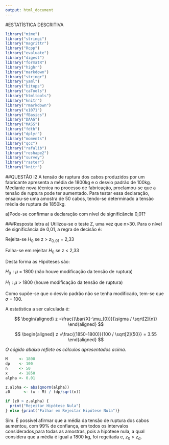 ---
output: html_document
---
#ESTATÍSTICA DESCRITIVA
```{r, include=FALSE}
library("mime")
library("stringi")
library("magrittr") 
library("Rcpp")
library("evaluate")
library("digest")
library("formatR")
library("highr")
library("markdown")
library("stringr")
library("yaml")
library("bitops")
library("caTools")
library("htmltools")
library("knitr")
library("rmarkdown")
library("e1071")
library("fBasics")
library("DAAG")
library("MASS")
library("fdth")
library("dplyr")
library("moments")
library("qcc")
library("rafalib")
library("reshape2")
library("survey")
library("raster")
library("knitr")
```

##QUESTÃO I2
A tensão de ruptura dos cabos produzidos por um fabricante apresenta a média de 1800kg e o desvio padrão de 100kg. Mediante nova técnica no processo de fabricação, proclamou-se que a tensão de ruptura pode ter aumentado. Para testar essa declaração, ensaiou-se uma amostra de 50 cabos, tendo-se determinado a tensão média de ruptura de 1850kg.

a)Pode-se confirmar a declaração com nível de significância 0,01?

###Resposta letra a)
Utilizou-se o teste Z, uma vez que n>30. Para o nível de significância de 0,01, a regra de decisão é:

Rejeita-se $H_{0}$ se z > $z_{0,01}$ = 2,33

Falha-se em rejeitar $H_{0}$ se z < 2,33

Desta forma as Hipóteses são:

$H_{0}:\mu$ = 1800 (não houve modificação da tensão de ruptura)

$H_{1}:\mu$ > 1800 (houve modificação da tensão de ruptura)

Como supõe-se que o desvio padrão não se tenha modificado, tem-se que $\sigma$ = 100.

A estatística a ser calculada é:

$$
\begin{aligned}
z =\frac{(\bar{X}-\mu_{0})}{\sigma / \sqrt[2]{n}}
\end{aligned}
$$

$$
\begin{aligned}
z =\frac{(1850-1800)}{100 / \sqrt[2]{50}} = 3.55
\end{aligned}
$$

*O cógido abaixo reflete os cálculos apresentados acima.*
```{r}
M     <- 1800
dp    <- 100
n     <- 50
x     <- 1850
alpha <- 0.01

z.alpha <- abs(qnorm(alpha))
z0      <- (x - M) / (dp/sqrt(n))

if (z0 > z.alpha) {
  print("Rejeitar Hipótese Nula")
} else {print("Falhar em Rejeitar Hipótese Nula")}
```

Sim. É possivel afirmar que a média da tensão de ruptura dos cabos aumentou, com 99% de confiança, em todos os intervalos considerados,para todas as amostras, pois a hipótese nula, a qual considera que a média é igual a 1800 kg, foi regeitada e, $z_{0}$ > $z_{\alpha}$.